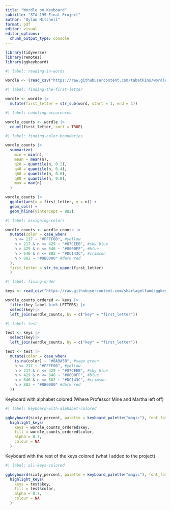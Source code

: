 ```yaml
---
title: "Wordle on Keyboard"
subtitle: "STA 199 Final Project"
author: "Dylan Mitchell"
format: pdf
editor: visual
editor_options: 
  chunk_output_type: console
---
```


```r

library(tidyverse)
library(remotes)
library(ggkeyboard)
```

```r
#| label: reading-in-words

wordle <- (read_csv("https://raw.githubusercontent.com/tabatkins/wordle-list/main/words", col_names = "word"))
```

```r
#| label: finding-the-first-letter

wordle <- wordle |>
  mutate(first_letter = str_sub(word, start = 1, end = 1))
```

```r
#| label: counting-occurences

wordle_counts <- wordle |>
  count(first_letter, sort = TRUE)
```

```r
#| label: finding-color-boundaries

wordle_counts |>
  summarize(
    min = min(n),
    mean = mean(n),
    q20 = quantile(n, 0.2),
    q40 = quantile(n, 0.4),
    q60 = quantile(n, 0.6),
    q80 = quantile(n, 0.8),
    max = max(n)
  )

wordle_counts |>
  ggplot(aes(x = first_letter, y = n)) +
  geom_col() +
  geom_hline(yintercept = 882)
```

```r
#| label: assigning-colors

wordle_counts <- wordle_counts |>
  mutate(color = case_when(
    n <= 217 ~ "#FFFF00", #yellow
    n > 217 & n <= 429 ~ "#87CEEB", #sky blue
    n > 429 & n <= 646 ~ "#0000FF", #blue
    n > 646 & n <= 882 ~ "#DC143C", #crimson
    n > 882 ~ "#8B0000" #dark red
  ),
  first_letter = str_to_upper(first_letter)
  )
```

```r
#| label: fixing-order

keys <- read_csv("https://raw.githubusercontent.com/sharlagelfand/ggkeyboard/main/data-raw/sixty_percent.csv")

wordle_counts_ordered <- keys |>
  filter(key_label %in% LETTERS) |>
  select(key)|>
  left_join(wordle_counts, by = c("key" = "first_letter"))
```

```r
#| label: test

test <- keys |>
  select(key)|>
  left_join(wordle_counts, by = c("key" = "first_letter"))

test <- test |>
  mutate(color = case_when(
    is.na(color) ~ "#8A9A5B", #sage green
    n <= 217 ~ "#FFFF00", #yellow
    n > 217 & n <= 429 ~ "#87CEEB", #sky blue
    n > 429 & n <= 646 ~ "#0000FF", #blue
    n > 646 & n <= 882 ~ "#DC143C", #crimson
    n > 882 ~ "#8B0000" #dark red
  ))

```

Keyboard with alphabet colored (Where Professor Mine and Martha left off)

```r
#| label: keyboard-with-alphabet-colored

ggkeyboard(sixty_percent, palette = keyboard_palette("magic"), font_family = "Helvetica") |>
  highlight_keys(
    keys = wordle_counts_ordered$key, 
    fill = wordle_counts_ordered$color, 
    alpha = 0.7,  
    colour = NA
  )
```

Keyboard with the rest of the keys colored (what I added to the project)

```r
#| label: all-keys-colored

ggkeyboard(sixty_percent, palette = keyboard_palette("magic"), font_family = "Helvetica") |>
  highlight_keys(
    keys = test$key, 
    fill = test$color, 
    alpha = 0.7,  
    colour = NA
  )
```
